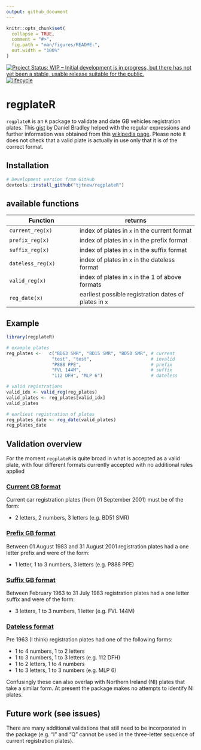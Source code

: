 ```yaml
---
output: github_document
---
```


<!-- README.md is generated from README.Rmd. Please edit that file -->

```r
knitr::opts_chunk$set(
  collapse = TRUE,
  comment = "#>",
  fig.path = "man/figures/README-",
  out.width = "100%"
)
```

<!-- badges: start --> [![Project Status: WIP – Initial development is in
progress, but there has not yet been a stable, usable release suitable for the
public.](https://www.repostatus.org/badges/latest/wip.svg)](https://www.repostatus.org/#wip)
[![lifecycle](https://img.shields.io/badge/lifecycle-maturing-blue.svg)](https://www.tidyverse.org/lifecycle/#maturing)
<!-- badges: end -->

# regplateR
`regplateR` is an `R` package to validate and date GB vehicles registration
plates.  This [gist](https://gist.github.com/danielrbradley/7567269) by Daniel
Bradley helped with the regular expressions and further information was
obtained from this [wikipedia
page](https://en.wikipedia.org/wiki/Vehicle_registration_plates_of_the_United_Kingdom).
Please note it does not check that a valid plate is actually in use only that
it is of the correct format.

## Installation
``` r
# Development version from GitHub
devtools::install_github("tjtnew/regplateR")
```

## available functions

| Function                        | returns                                               |
|---------------------------------|-------------------------------------------------------|
| `current_reg(x)`                | index of plates in `x` in the current format          |
| `prefix_reg(x)`                 | index of plates in `x` in the prefix format           |
| `suffix_reg(x)`                 | index of plates in `x` in the suffix format           |
| `dateless_reg(x)`               | index of plates in `x` in the dateless format         |
| `valid_reg(x)`                  | index of plates in `x` in the 1 of above formats      |
| `reg_date(x)`                   | earliest possible registration dates of plates in `x` |

## Example
``` r
library(regplateR)

# example plates
reg_plates <-   c("BD63 SMR", "BD15 SMR", "BD50 SMR", # current
                 "test", "test",                      # invalid
                 "P888 PPE",                          # prefix
                 "FVL 144M",                          # suffix
                 "112 DFH", "MLP 6")                  # dateless

# valid registrations
valid_idx <- valid_reg(reg_plates)
valid_plates <- reg_plates[valid_idx]
valid_plates

# earliest registration of plates
reg_plates_date <- reg_date(valid_plates)
reg_plates_date
```

## Validation overview
For the moment `regplateR` is quite broad in what is accepted as a valid plate,
with four different formats currently accepted with no additional rules applied

### [Current GB format](https://en.wikipedia.org/wiki/Vehicle_registration_plates_of_the_United_Kingdom#Current_system)
Current car registration plates (from 01 September 2001) must be of the form:

* 2 letters, 2 numbers, 3 letters (e.g. BD51 SMR)

### [Prefix GB format](https://en.wikipedia.org/wiki/Vehicle_registration_plates_of_the_United_Kingdom#1983_to_2001)
Between 01 August 1983 and 31 August 2001 registration plates had a one letter
prefix and were of the form:

* 1 letter, 1 to 3 numbers, 3 letters (e.g. P888 PPE)

### [Suffix GB format](https://en.wikipedia.org/wiki/Vehicle_registration_plates_of_the_United_Kingdom#1963_to_1982)
Between February 1963 to 31 July 1983 registration plates had a one letter
suffix and were of the form:

* 3 letters, 1 to 3 numbers, 1 letter (e.g. FVL 144M)

### [Dateless format](https://en.wikipedia.org/wiki/Vehicle_registration_plates_of_the_United_Kingdom#History)
Pre 1963 (I think) registration plates had one of the following forms:

* 1 to 4 numbers, 1 to 2 letters
* 1 to 3 numbers, 1 to 3 letters (e.g. 112 DFH)
* 1 to 2 letters, 1 to 4 numbers
* 1 to 3 letters, 1 to 3 numbers (e.g. MLP 6)

Confusingly these can also overlap with Northern Ireland (NI) plates that take
a similar form.  At present the package makes no attempts to identify NI
plates.

## Future work (see issues)
There are many additional validations that still need to be incorporated in the
package (e.g. "I" and "Q" cannot be used in the three-letter sequence of
current registration plates).

